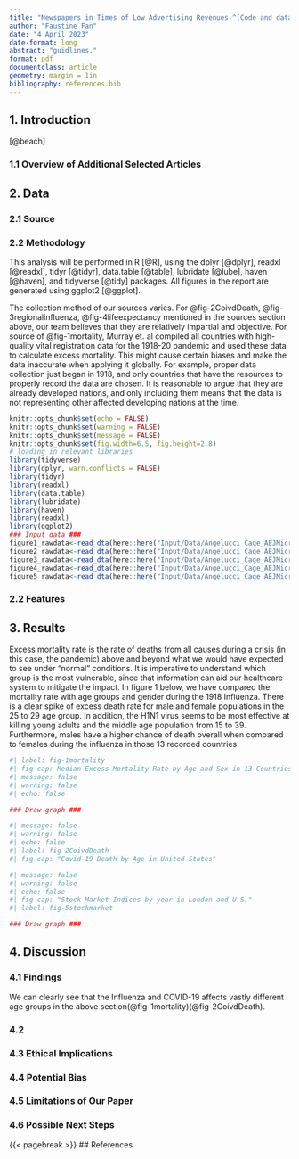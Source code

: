 ```yaml
---
title: "Newspapers in Times of Low Advertising Revenues ^[Code and data are available at:https://github.com/Faustine123/Newspapers-in-Times-of-Low-Advertising-Revenues]"
author: "Faustine Fan"
date: "4 April 2023"
date-format: long
abstract: "guidlines."
format: pdf
documentclass: article
geometry: margin = 1in 
bibliography: references.bib
---
```

## 1. Introduction

[@beach]

### 1.1 Overview of Additional Selected Articles

## 2. Data

### 2.1 Source

### 2.2 Methodology

This analysis will be performed in R [@R], using the dplyr [@dplyr], readxl [@readxl], tidyr [@tidyr], data.table [@table], lubridate [@lube], haven [@haven], and tidyverse [@tidy] packages. All figures in the report are generated using ggplot2 [@ggplot].

The collection method of our sources varies. For @fig-2CoivdDeath, @fig-3regionalinfluenza, @fig-4lifeexpectancy mentioned in the sources section above, our team believes that they are relatively impartial and objective. For source of @fig-1mortality, Murray et. al compiled all countries with high-quality vital registration data for the 1918-20 pandemic and used these data to calculate excess mortality. This might cause certain biases and make the data inaccurate when applying it globally. For example, proper data collection just began in 1918, and only countries that have the resources to properly record the data are chosen. It is reasonable to argue that they are already developed nations, and only including them means that the data is not representing other affected developing nations at the time.

```r
knitr::opts_chunk$set(echo = FALSE)
knitr::opts_chunk$set(warning = FALSE)
knitr::opts_chunk$set(message = FALSE)
knitr::opts_chunk$set(fig.width=6.5, fig.height=2.8) 
# loading in relevant libraries
library(tidyverse)
library(dplyr, warn.conflicts = FALSE)
library(tidyr)
library(readxl)
library(data.table)
library(lubridate)
library(haven)
library(readxl)
library(ggplot2)
### Input data ###
figure1_rawdata<-read_dta(here::here("Input/Data/Angelucci_Cage_AEJMicro_dataset.dta"))
figure2_rawdata<-read_dta(here::here("Input/Data/Angelucci_Cage_AEJMicro_Descriptive_evidence_advertisement.dta"))
figure3_rawdata<-read_dta(here::here("Input/Data/Angelucci_Cage_AEJMicro_Descriptive_evidence_advertising_industry.dta"))
figure4_rawdata<-read_dta(here::here("Input/Data/Angelucci_Cage_AEJMicro_Descriptive_evidence_television_quality.dta"))
figure5_rawdata<-read_dta(here::here("Input/Data/Angelucci_Cage_AEJMicro_Descriptive_evidence_US.dta"))

```

### 2.2 Features

## 3. Results

Excess mortality rate is the rate of deaths from all causes during a crisis (in this case, the pandemic) above and beyond what we would have expected to see under "normal" conditions. It is imperative to understand which group is the most vulnerable, since that information can aid our healthcare system to mitigate the impact. In figure 1 below, we have compared the mortality rate with age groups and gender during the 1918 Influenza. There is a clear spike of excess death rate for male and female populations in the 25 to 29 age group. In addition, the H1N1 virus seems to be most effective at killing young adults and the middle age population from 15 to 39. Furthermore, males have a higher chance of death overall when compared to females during the influenza in those 13 recorded countries.

```r
#| label: fig-1mortality
#| fig-cap: Median Excess Mortality Rate by Age and Sex in 13 Countries
#| message: false
#| warning: false
#| echo: false

### Draw graph ###

```

```r
#| message: false
#| warning: false
#| echo: false
#| label: fig-2CoivdDeath
#| fig-cap: "Covid-19 Death by Age in United States"

```

```r
#| message: false
#| warning: false
#| echo: false
#| fig-cap: "Stock Market Indices by year in London and U.S."
#| label: fig-5stockmarket

### Draw graph ###
```

## 4. Discussion

### 4.1 Findings

We can clearly see that the Influenza and COVID-19 affects vastly different age groups in the above section(@fig-1mortality)(@fig-2CoivdDeath).

### 4.2

### 4.3 Ethical Implications

### 4.4 Potential Bias

### 4.5 Limitations of Our Paper

### 4.6 Possible Next Steps

{{< pagebreak >}} \## References
